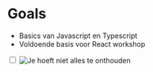 # Goals

- Basics van Javascript en Typescript
- Voldoende basis voor React workshop

<label className="not-prose w-full max-w-sm mx-auto rounded-xl aspect-2/1 overflow-hidden relative block cursor-pointer">
  <input type="checkbox" className='hidden peer' />
  <img
    src="/remember.jpg"
    alt="Je hoeft niet alles te onthouden"
    className="w-full absolute top-0 transition-all peer-checked:-top-full"
  />
</label>